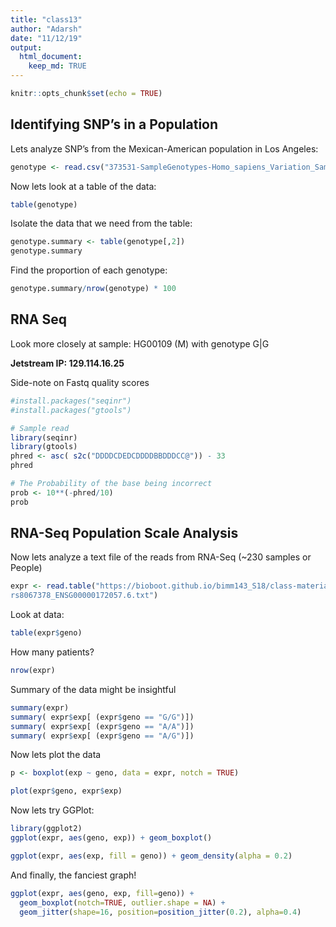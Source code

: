```yaml
---
title: "class13"
author: "Adarsh"
date: "11/12/19"
output:
  html_document:
    keep_md: TRUE
---
```


```r
knitr::opts_chunk$set(echo = TRUE)
```

## Identifying SNP's in a Population

Lets analyze SNP's from the Mexican-American population in Los Angeles:

```r
genotype <- read.csv("373531-SampleGenotypes-Homo_sapiens_Variation_Sample_rs8067378.csv")
```

Now lets look at a table of the data:

```r
table(genotype)
```

Isolate the data that we need from the table:

```r
genotype.summary <- table(genotype[,2])
genotype.summary
```

Find the proportion of each genotype:

```r
genotype.summary/nrow(genotype) * 100
```




## RNA Seq

Look more closely at sample: HG00109 (M) with genotype G|G

**Jetstream IP: 129.114.16.25**

Side-note on Fastq quality scores

```r
#install.packages("seqinr")
#install.packages("gtools")

# Sample read
library(seqinr)
library(gtools)
phred <- asc( s2c("DDDDCDEDCDDDDBBDDDCC@")) - 33
phred

# The Probability of the base being incorrect
prob <- 10**(-phred/10)
prob
```



## RNA-Seq Population Scale Analysis

Now lets analyze a text file of the reads from RNA-Seq (~230 samples or People)

```r
expr <- read.table("https://bioboot.github.io/bimm143_S18/class-material/
rs8067378_ENSG00000172057.6.txt")
```

Look at data:

```r
table(expr$geno)
```

How many patients?

```r
nrow(expr)
```

Summary of the data might be insightful

```r
summary(expr)
summary( expr$exp[ (expr$geno == "G/G")])
summary( expr$exp[ (expr$geno == "A/A")])
summary( expr$exp[ (expr$geno == "A/G")])
```


Now lets plot the data

```r
p <- boxplot(exp ~ geno, data = expr, notch = TRUE)
```

```r
plot(expr$geno, expr$exp)
```


Now lets try GGPlot:

```r
library(ggplot2)
ggplot(expr, aes(geno, exp)) + geom_boxplot()
```

```r
ggplot(expr, aes(exp, fill = geno)) + geom_density(alpha = 0.2)
```

And finally, the fanciest graph!

```r
ggplot(expr, aes(geno, exp, fill=geno)) + 
  geom_boxplot(notch=TRUE, outlier.shape = NA) + 
  geom_jitter(shape=16, position=position_jitter(0.2), alpha=0.4)
```
